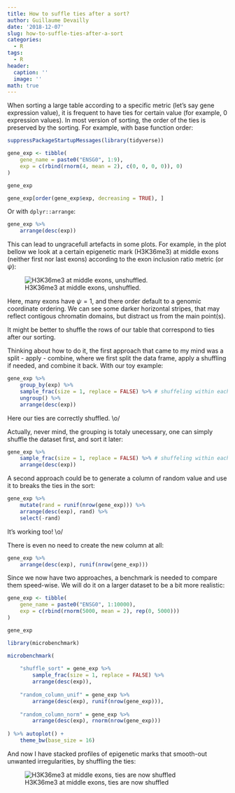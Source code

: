 ```yaml
---
title: How to suffle ties after a sort?
author: Guillaume Devailly
date: '2018-12-07'
slug: how-to-suffle-ties-after-a-sort
categories:
  - R
tags:
  - R
header:
  caption: ''
  image: ''
math: true 
---
```


When sorting a large table according to a specific metric (let's say gene expression value),
it is frequent to have ties for certain value (for example, 0 expression values).
In most version of sorting, the order of the ties is preserved by the sorting.
For example, with base function order:

```r
suppressPackageStartupMessages(library(tidyverse))

gene_exp <- tibble(
    gene_name = paste0("ENSG0", 1:9),
    exp = c(rbind(rnorm(4, mean = 2), c(0, 0, 0, 0)), 0)
)

gene_exp

gene_exp[order(gene_exp$exp, decreasing = TRUE), ]
```

Or with `dplyr::arrange`:
```r
gene_exp %>%
    arrange(desc(exp))
```

This can lead to ungracefull artefacts in some plots. 
For example, in the plot bellow we look at a certain epigenetic mark (H3K36me3)
at middle exons (neither first nor last exons) according to the exon inclusion ratio metric
(or $\psi$):

![H3K36me3 at middle exons, unshuffled.](/post/2018-12-07-how-to-suffle-ties-after-a-sort_files/E005_unshuffled.png)

Here, many exons have $\psi = 1$, and there order default to a genomic coordinate ordering.
We can see some darker horizontal stripes, that may reflect contigous chromatin domains,
but distract us from the main point(s). 

It might be better to shuffle the rows of our table that correspond to ties after our sorting.

Thinking about how to do it, the first approach that came to my mind was a split - apply - combine,
where we first split the data frame, apply a shuffling if needed, and combine it back. With our toy example:
```r
gene_exp %>%
    group_by(exp) %>%
    sample_frac(size = 1, replace = FALSE) %>% # shuffeling within each group
    ungroup() %>%
    arrange(desc(exp))
```
Here our ties are correctly shuffled. \\o/

Actually, never mind, the grouping is totaly unecessary,
one can simply shuffle the dataset first, and sort it later:
```r
gene_exp %>%
    sample_frac(size = 1, replace = FALSE) %>% # shuffeling within each group
    arrange(desc(exp))
```

A second approach could be to  generate a column of random value and
use it to breaks the ties in the sort:
```r
gene_exp %>%
    mutate(rand = runif(nrow(gene_exp))) %>%
    arrange(desc(exp), rand) %>%
    select(-rand)
```

It's working too! \\o/

There is even no need to create the new column at all:
```r
gene_exp %>%
    arrange(desc(exp), runif(nrow(gene_exp)))
```

Since we now have two approaches, a benchmark is needed to compare them speed-wise.
We will do it on a larger dataset to be a bit more realistic:
```r
gene_exp <- tibble(
    gene_name = paste0("ENSG0", 1:10000),
    exp = c(rbind(rnorm(5000, mean = 2), rep(0, 5000)))
)

gene_exp

library(microbenchmark)

microbenchmark(
    
    "shuffle_sort" = gene_exp %>%
        sample_frac(size = 1, replace = FALSE) %>% 
        arrange(desc(exp)),
    
    "random_column_unif" = gene_exp %>%
        arrange(desc(exp), runif(nrow(gene_exp))),
    
    "random_column_norm" = gene_exp %>%
        arrange(desc(exp), rnorm(nrow(gene_exp)))
    
) %>% autoplot() +
    theme_bw(base_size = 16)
```

And now I have stacked profiles of epigenetic marks that smooth-out unwanted irregularities,
by shuffling the ties:

![H3K36me3 at middle exons, ties are now shuffled](/post/2018-12-07-how-to-suffle-ties-after-a-sort_files/E005_shuffled.png)
